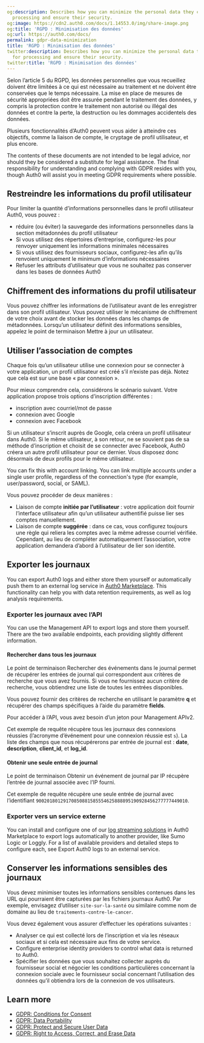 ```yaml
---
og:description: Describes how you can minimize the personal data they collect for
  processing and ensure their security.
og:image: https://cdn2.auth0.com/docs/1.14553.0/img/share-image.png
og:title: 'RGPD : Minimisation des données'
og:url: https://auth0.com/docs/
permalink: gdpr-data-minimization
title: 'RGPD : Minimisation des données'
twitter:description: Describes how you can minimize the personal data they collect
  for processing and ensure their security.
twitter:title: 'RGPD : Minimisation des données'
---
```


Selon l’article 5 du RGPD, les données personnelles que vous recueillez doivent être limitées à ce qui est nécessaire au traitement et ne doivent être conservées que le temps nécessaire. La mise en place de mesures de sécurité appropriées doit être assurée pendant le traitement des données, y compris la protection contre le traitement non autorisé ou illégal des données et contre la perte, la destruction ou les dommages accidentels des données.

Plusieurs fonctionnalités d’Auth0 peuvent vous aider à atteindre ces objectifs, comme la liaison de compte, le cryptage de profil utilisateur, et plus encore.

<Callout icon="file-lines" color="#0EA5E9" iconType="regular">

The contents of these documents are not intended to be legal advice, nor should they be considered a substitute for legal assistance. The final responsibility for understanding and complying with GDPR resides with you, though Auth0 will assist you in meeting GDPR requirements where possible.

</Callout>

## Restreindre les informations du profil utilisateur

Pour limiter la quantité d’informations personnelles dans le profil utilisateur Auth0, vous pouvez :

* réduire (ou éviter) la sauvegarde des informations personnelles dans la section métadonnées du profil utilisateur
* Si vous utilisez des répertoires d’entreprise, configurez-les pour renvoyer uniquement les informations minimales nécessaires
* Si vous utilisez des fournisseurs sociaux, configurez-les afin qu’ils renvoient uniquement le minimum d’informations nécessaires
* Refuser les attributs d’utilisateur que vous ne souhaitez pas conserver dans les bases de données Auth0

## Chiffrement des informations du profil utilisateur

Vous pouvez chiffrer les informations de l’utilisateur avant de les enregistrer dans son profil utilisateur. Vous pouvez utiliser le mécanisme de chiffrement de votre choix avant de stocker les données dans les champs de métadonnées. Lorsqu’un utilisateur définit des informations sensibles, appelez le point de terminaison Mettre à jour un utilisateur.

## Utiliser l’association de comptes

Chaque fois qu’un utilisateur utilise une connexion pour se connecter à votre application, un profil utilisateur est créé s’il n’existe pas déjà. Notez que cela est sur une base « par connexion ».

Pour mieux comprendre cela, considérons le scénario suivant. Votre application propose trois options d’inscription différentes :

* inscription avec courriel/mot de passe
* connexion avec Google
* connexion avec Facebook

Si un utilisateur s’inscrit auprès de Google, cela créera un profil utilisateur dans Auth0. Si le même utilisateur, à son retour, ne se souvient pas de sa méthode d’inscription et choisit de se connecter avec Facebook, Auth0 créera un autre profil utilisateur pour ce dernier. Vous disposez donc désormais de deux profils pour le même utilisateur.

You can fix this with account linking. You can link multiple accounts under a single user profile, regardless of the connection's type (for example, user/password, social, or <Tooltip tip="Security Assertion Markup Language (SAML): Standardized protocol allowing two parties to exchange authentication information without a password." cta="View Glossary" href="/docs/glossary?term=SAML">SAML</Tooltip>).

Vous pouvez procéder de deux manières :

* Liaison de compte **initiée par l’utilisateur** : votre application doit fournir l’interface utilisateur afin qu’un utilisateur authentifié puisse lier ses comptes manuellement.
* Liaison de compte **suggérée** : dans ce cas, vous configurez toujours une règle qui reliera les comptes avec la même adresse courriel vérifiée. Cependant, au lieu de compléter automatiquement l’association, votre application demandera d’abord à l’utilisateur de lier son identité.

## Exporter les journaux

You can export Auth0 logs and either store them yourself or automatically push them to an external log service in [Auth0 Marketplace](https://marketplace.auth0.com/features/log-streaming). This functionality can help you with data retention requirements, as well as log analysis requirements.

### Exporter les journaux avec l’API

You can use the <Tooltip tip="Management API: A product to allow customers to perform administrative tasks." cta="View Glossary" href="/docs/glossary?term=Management+API">Management API</Tooltip> to export logs and store them yourself. There are the two available endpoints, each providing slightly different information.

#### Rechercher dans tous les journaux

Le point de terminaison Rechercher des événements dans le journal permet de récupérer les entrées de journal qui correspondent aux critères de recherche que vous avez fournis. Si vous ne fournissez aucun critère de recherche, vous obtiendrez une liste de toutes les entrées disponibles.

Vous pouvez fournir des critères de recherche en utilisant le paramètre **q** et récupérer des champs spécifiques à l’aide du paramètre **fields**.

Pour accéder à l’API, vous avez besoin d’un jeton pour Management APIv2.

Cet exemple de requête récupère tous les journaux des connexions réussies (l’acronyme d’événement pour une connexion réussie est `s`). La liste des champs que nous récupérerons par entrée de journal est : **date**, **description**, **client_id**, et **log_id**.

#### Obtenir une seule entrée de journal

Le point de terminaison Obtenir un événement de journal par IP récupère l’entrée de journal associée avec l’IP fourni.

Cet exemple de requête récupère une seule entrée de journal avec l’identifiant `90020180129170850881585554625888895190928456277777449010`.

### Exporter vers un service externe

You can install and configure one of our [log streaming solutions](https://marketplace.auth0.com/features/log-streaming) in Auth0 Marketplace to export logs automatically to another provider, like Sumo Logic or Loggly. For a list of available providers and detailed steps to configure each, see Export Auth0 logs to an external service.

## Conserver les informations sensibles des journaux

Vous devez minimiser toutes les informations sensibles contenues dans les URL qui pourraient être capturées par les fichiers journaux Auth0. Par exemple, envisagez d’utiliser `site-sur-la-santé` ou similaire comme nom de domaine au lieu de `traitements-contre-le-cancer`.

Vous devez également vous assurer d’effectuer les opérations suivantes :

* Analyser ce qui est collecté lors de l’inscription et via les réseaux sociaux et si cela est nécessaire aux fins de votre service.
* Configure enterprise <Tooltip tip="Identity Provider (IdP): Service that stores and manages digital identities." cta="View Glossary" href="/docs/glossary?term=identity+providers">identity providers</Tooltip> to control what data is returned to Auth0.
* Spécifier les données que vous souhaitez collecter auprès du fournisseur social et négocier les conditions particulières concernant la connexion sociale avec le fournisseur social concernant l’utilisation des données qu’il obtiendra lors de la connexion de vos utilisateurs.

## Learn more

* [GDPR: Conditions for Consent](/docs/secure/data-privacy-and-compliance/gdpr/gdpr-conditions-for-consent)
* [GDPR: Data Portability](/docs/secure/data-privacy-and-compliance/gdpr/gdpr-data-portability)
* [GDPR: Protect and Secure User Data](/docs/secure/data-privacy-and-compliance/gdpr/gdpr-protect-and-secure-user-data)
* [GDPR: Right to Access, Correct, and Erase Data](/docs/secure/data-privacy-and-compliance/gdpr/gdpr-right-to-access-correct-and-erase-data)